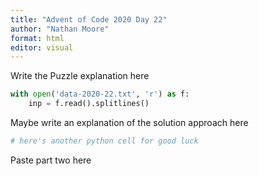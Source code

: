```yaml
---
title: "Advent of Code 2020 Day 22"
author: "Nathan Moore"
format: html
editor: visual
---
```


Write the Puzzle explanation here

```python

with open('data-2020-22.txt', 'r') as f:
    inp = f.read().splitlines()

```

Maybe write an explanation of the solution approach here

```python
# here's another python cell for good luck

```

Paste part two here
